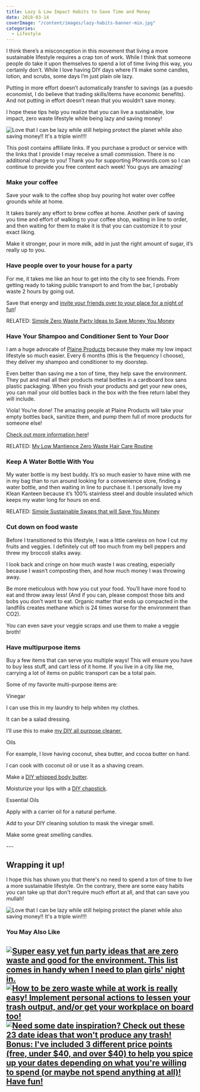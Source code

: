 ```yaml
---
title: Lazy & Low Impact Habits to Save Time and Money
date: 2018-03-14
coverImage: "/content/images/lazy-habits-banner-min.jpg"
categories:
  - Lifestyle
---
```


I think there’s a misconception in this movement that living a more sustainable lifestyle requires a crap ton of work. While I think that someone people do take it upon themselves to spend a lot of time living this way, you certainly don’t. While I love having DIY days where I’ll make some candles, lotion, and scrubs, some days I’m just plain ole lazy.

Putting in more effort doesn’t automatically transfer to savings (as a puesdo economist, I do believe that trading skills/items have economic benefits). And not putting in effort doesn’t mean that you wouldn’t save money.

I hope these tips help you realize that you can live a sustainable, low impact, zero waste lifestyle while being lazy and saving money!

![Love that I can be lazy while still helping protect the planet while also saving money!! It's a triple win!!!!](images/lazy-habits-banner-min-1024x616.jpg)

This post contains affiliate links. If you purchase a product or service with the links that I provide I may receive a small commission. There is no additional charge to you! Thank you for supporting Pforwords.com so I can continue to provide you free content each week! You guys are amazing!

### Make your coffee

Save your walk to the coffee shop buy pouring hot water over coffee grounds while at home.

It takes barely any effort to brew coffee at home. Another perk of saving you time and effort of walking to your coffee shop, waiting in line to order, and then waiting for them to make it is that you can customize it to your exact liking.

Make it stronger, pour in more milk, add in just the right amount of sugar, it’s really up to you.

### Have people over to your house for a party

For me, it takes me like an hour to get into the city to see friends. From getting ready to taking public transport to and from the bar, I probably waste 2 hours by going out.

Save that energy and [invite your friends over to your place for a night of fun](https://pforwords.com/zero-waste-party-ideas/)!

RELATED: [Simple Zero Waste Party Ideas to Save Money You Money](https://pforwords.com/zero-waste-party-ideas/)

### Have Your Shampoo and Conditioner Sent to Your Door

I am a huge advocate of [Plaine Products](https://pforwords.com/PlaineProducts) because they make my low impact lifestyle so much easier. Every 6 months (this is the frequency I choose), they deliver my shampoo and conditioner to my doorstep.

Even better than saving me a ton of time, they help save the environment. They put and mail all their products metal bottles in a cardboard box sans plastic packaging. When you finish your products and get your new ones, you can mail your old bottles back in the box with the free return label they will include.

Viola! You’re done! The amazing people at Plaine Products will take your empty bottles back, sanitize them, and pump them full of more products for someone else!

[Check out more information here](https://pforwords.com/PlaineProducts)!

RELATED: [My Low Mantience Zero Waste Hair Care Routine](https://pforwords.com/hair-care-routine/)

### Keep A Water Bottle With You

My water bottle is my best buddy. It’s so much easier to have mine with me in my bag than to run around looking for a convenience store, finding a water bottle, and then waiting in line to purchase it. I personally love my Klean Kanteen because it’s 100% stainless steel and double insulated which keeps my water long for hours on end.

RELATED: [Simple Sustainable Swaps that will Save You Money](https://pforwords.com/easy-zero-waste-swaps/)

### Cut down on food waste

Before I transitioned to this lifestyle, I was a little careless on how I cut my fruits and veggies. I definitely cut off too much from my bell peppers and threw my broccoli stalks away.

I look back and cringe on how much waste I was creating, especially because I wasn’t composting then, and how much money I was throwing away.

Be more meticulous with how you cut your food. You’ll have more food to eat and throw away less! (And if you can, please compost those bits and bobs you don’t want to eat. Organic matter that ends up compacted in the landfills creates methane which is 24 times worse for the environment than CO2).

You can even save your veggie scraps and use them to make a veggie broth!

### Have multipurpose items

Buy a few items that can serve you multiple ways! This will ensure you have to buy less stuff, and cart less of it home. If you live in a city like me, carrying a lot of items on public transport can be a total pain.

Some of my favorite multi-purpose items are:

Vinegar

I can use this in my laundry to help whiten my clothes.

It can be a salad dressing.

I’ll use this to make [my DIY all purpose cleaner.](https://pforwords.com/zero-waste-cleaning-swaps/)

Oils

For example, I love having coconut, shea butter, and cocoa butter on hand.

I can cook with coconut oil or use it as a shaving cream.

Make a [DIY whipped body butter](https://pforwords.com/3-steps-make-whipped-body-butter/).

Moisturize your lips with a [DIY chapstick](https://wellnessmama.com/25459/imitation-burts-bees-lip-balm/).

Essential Oils

Apply with a carrier oil for a natural perfume.

Add to your DIY cleaning solution to mask the vinegar smell.

Make some great smelling candles.

\---

## Wrapping it up!

I hope this has shown you that there's no need to spend a ton of time to live a more sustainable lifestyle. On the contrary, there are some easy habits you can take up that don't require much effort at all, and that can save you mullah!

![Love that I can be lazy while still helping protect the planet while also saving money!! It's a triple win!!!!](images/Lazy-habits-min-683x1024.jpg)

### You May Also Like

## [![Super easy yet fun party ideas that are zero waste and good for the environment. This list comes in handy when I need to plan girls' night in.](images/zero-waste-party-ideas-pin-min-1-683x1024.jpg)](https://pforwords.com/zero-waste-cleaning-swaps/) [![How to be zero waste while at work is really easy! Implement personal actions to lessen your trash output, and/or get your workplace on board too!](images/Workplace-pin-min-683x1024.jpg)](https://pforwords.com/zero-waste-office/) [![Need some date inspiration? Check out these 23 date ideas that won't produce any trash! Bonus: I've included 3 different price points (free, under $40, and over $40) to help you spice up your dates depending on what you're willing to spend (or maybe not spend anything at all)! Have fun!](images/date-pin-min-1-683x1024.jpg)](https://pforwords.com/23-zero-waste-date-ideas/)
